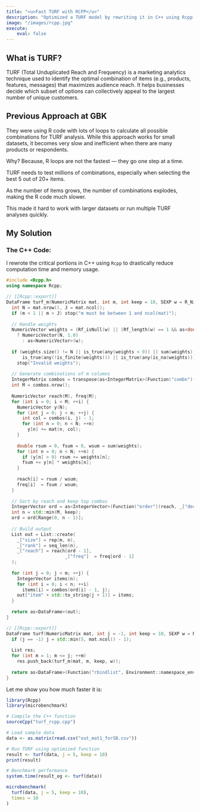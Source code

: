 ```yaml
---
title: "<u>Fast TURF with RCPP</u>"
description: "Optimized a TURF model by rewriting it in C++ using Rcpp, achieving major speed-ups compared to base R."
image: "/images/rcpp.jpg"
execute:
    eval: false
---
```


## What is TURF?

TURF (Total Unduplicated Reach and Frequency) is a marketing analytics technique used to identify the optimal combination of items (e.g., products, features, messages) that maximizes audience reach. It helps businesses decide which subset of options can collectively appeal to the largest number of unique customers.

## Previous Approach at GBK

They were using R code with lots of loops to calculate all possible combinations for TURF analysis. While this approach works for small datasets, it becomes very slow and inefficient when there are many products or respondents.

Why? Because, R loops are not the fastest --- they go one step at a time.

TURF needs to test millions of combinations, especially when selecting the best 5 out of 20+ items.

As the number of items grows, the number of combinations explodes, making the R code much slower.

This made it hard to work with larger datasets or run multiple TURF analyses quickly.

## My Solution

### The C++ Code:

I rewrote the critical portions in C++ using `Rcpp` to drastically reduce computation time and memory usage.

```cpp
#include <Rcpp.h>
using namespace Rcpp;

// [[Rcpp::export]]
DataFrame turf_m(NumericMatrix mat, int m, int keep = 10, SEXP w = R_NilValue) {
  int N = mat.nrow(), J = mat.ncol();
  if (m < 1 || m > J) stop("m must be between 1 and ncol(mat)");
  
  // Handle weights
  NumericVector weights = (Rf_isNull(w) || (Rf_length(w) == 1 && as<double>(w) == 1.0))
    ? NumericVector(N, 1.0)
      : as<NumericVector>(w);
  
  if (weights.size() != N || is_true(any(weights < 0)) || sum(weights) == 0 ||
      is_true(any(!is_finite(weights))) || is_true(any(is_na(weights))))
    stop("Invalid weights");
  
  // Generate combinations of m columns
  IntegerMatrix combos = transpose(as<IntegerMatrix>(Function("combn")(J, m)));
  int M = combos.nrow();
  
  NumericVector reach(M), freq(M);
  for (int i = 0; i < M; ++i) {
    NumericVector y(N);
    for (int j = 0; j < m; ++j) {
      int col = combos(i, j) - 1;
      for (int n = 0; n < N; ++n)
        y[n] += mat(n, col);
    }
    
    double rsum = 0, fsum = 0, wsum = sum(weights);
    for (int n = 0; n < N; ++n) {
      if (y[n] > 0) rsum += weights[n];
      fsum += y[n] * weights[n];
    }
    
    reach[i] = rsum / wsum;
    freq[i]  = fsum / wsum;
  }
  
  // Sort by reach and keep top combos
  IntegerVector ord = as<IntegerVector>(Function("order")(reach, _["decreasing"] = true));
  int n = std::min(M, keep);
  ord = ord[Range(0, n - 1)];
  
  // Build output
  List out = List::create(
    _["size"] = rep(m, n),
    _["rank"] = seq_len(n),
    _["reach"] = reach[ord - 1],
                      _["freq"]  = freq[ord - 1]
  );
  
  for (int j = 0; j < m; ++j) {
    IntegerVector items(n);
    for (int i = 0; i < n; ++i)
      items[i] = combos(ord[i] - 1, j);
    out["item" + std::to_string(j + 1)] = items;
  }
  
  return as<DataFrame>(out);
}

// [[Rcpp::export]]
DataFrame turf(NumericMatrix mat, int j = -1, int keep = 10, SEXP w = R_NilValue) {
  if (j == -1) j = std::min(5, mat.ncol() - 1);
  
  List res;
  for (int m = 1; m <= j; ++m)
    res.push_back(turf_m(mat, m, keep, w));
  
  return as<DataFrame>(Function("rbindlist", Environment::namespace_env("data.table"))(res, Named("fill") = true));
}

```

Let me show you how much faster it is:

```r
library(Rcpp)
library(microbenchmark)

# Compile the C++ function
sourceCpp("turf_rcpp.cpp")

# Load sample data
data <- as.matrix(read.csv("out_mat1_forSB.csv"))

# Run TURF using optimized function
result <- turf(data, j = 5, keep = 10)
print(result)

# Benchmark performance
system.time(result_og <- turf(data))

microbenchmark(
  turf(data, j = 5, keep = 10),
  times = 10
)
```